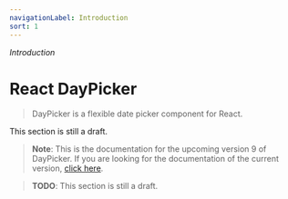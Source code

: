 ```yaml
---
navigationLabel: Introduction
sort: 1
---
```


_Introduction_

# React DayPicker

> DayPicker is a flexible date picker component for React.

This section is still a draft.

> **Note**:
> This is the documentation for the upcoming version 9 of DayPicker. If you are looking for the documentation of the current version, [click here](https://react-day-picker.js.org).

> **TODO**: This section is still a draft.
